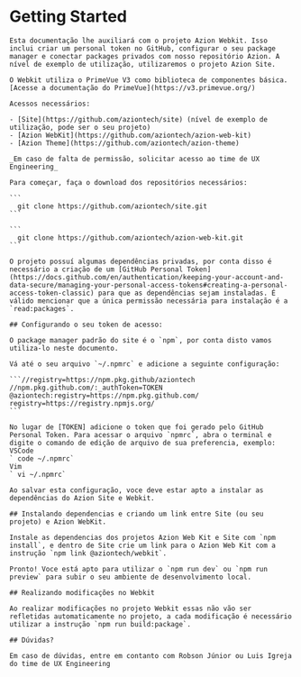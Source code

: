 
<Meta title="Getting Started" />

# Getting Started

    Esta documentação lhe auxiliará com o projeto Azion Webkit. Isso inclui criar um personal token no GitHub, configurar o seu package manager e conectar packages privados com nosso repositório Azion. A nível de exemplo de utilização, utilizaremos o projeto Azion Site.

    O Webkit utiliza o PrimeVue V3 como biblioteca de componentes básica. [Acesse a documentação do PrimeVue](https://v3.primevue.org/)

    Acessos necessários:

    - [Site](https://github.com/aziontech/site) (nível de exemplo de utilização, pode ser o seu projeto)
    - [Azion WebKit](https://github.com/aziontech/azion-web-kit)
    - [Azion Theme](https://github.com/aziontech/azion-theme)

    _Em caso de falta de permissão, solicitar acesso ao time de UX Engineering_

    Para começar, faça o download dos repositórios necessários:

    ```
      git clone https://github.com/aziontech/site.git
    ```

    ```
      git clone https://github.com/aziontech/azion-web-kit.git
    ```

    O projeto possuí algumas dependências privadas, por conta disso é necessário a criação de um [GitHub Personal Token](https://docs.github.com/en/authentication/keeping-your-account-and-data-secure/managing-your-personal-access-tokens#creating-a-personal-access-token-classic) para que as dependências sejam instaladas. É válido mencionar que a única permissão necessária para instalação é a `read:packages`.

    ## Configurando o seu token de acesso:

    O package manager padrão do site é o `npm`, por conta disto vamos utiliza-lo neste documento.

    Vá até o seu arquivo `~/.npmrc` e adicione a seguinte configuração:

    ```//registry=https://npm.pkg.github/aziontech
    //npm.pkg.github.com/:_authToken=TOKEN
    @aziontech:registry=https://npm.pkg.github.com/
    registry=https://registry.npmjs.org/
    ```

    No lugar de [TOKEN] adicione o token que foi gerado pelo GitHub Personal Token. Para acessar o arquivo `npmrc`, abra o terminal e digite o comando de edição de arquivo de sua preferencia, exemplo:
    VSCode
    ` code ~/.npmrc`
    Vim
    ` vi ~/.npmrc`

    Ao salvar esta configuração, voce deve estar apto a instalar as dependências do Azion Site e Webkit.

    ## Instalando dependencias e criando um link entre Site (ou seu projeto) e Azion WebKit.

    Instale as dependencias dos projetos Azion Web Kit e Site com `npm install`, e dentro de Site crie um link para o Azion Web Kit com a instrução `npm link @aziontech/webkit`.

    Pronto! Voce está apto para utilizar o `npm run dev` ou `npm run preview` para subir o seu ambiente de desenvolvimento local.

    ## Realizando modificações no Webkit

    Ao realizar modificações no projeto Webkit essas não vão ser refletidas automaticamente no projeto, a cada modificação é necessário utilizar a instrução `npm run build:package`.

    ## Dúvidas?

    Em caso de dúvidas, entre em contanto com Robson Júnior ou Luis Igreja do time de UX Engineering
